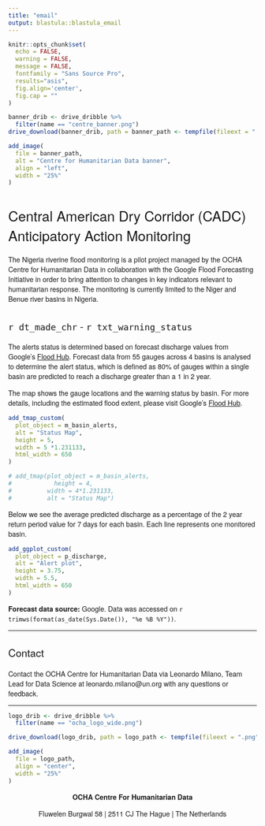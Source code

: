 ```yaml
---
title: "email"
output: blastula::blastula_email
---
```


<style type = "text/css">

h1, h2, h3 {
  font-family: Arvo, "Helvetica Neue", Helvetica, Arial, sans-serif;
  font-weight: normal
}

p {
  font-family: "Source Sans Pro", "Helvetica Neue", Helvetica, Arial, sans-serif
}

</style>


```r
knitr::opts_chunk$set(
  echo = FALSE,
  warning = FALSE,
  message = FALSE,
  fontfamily = "Sans Source Pro",
  results="asis",
  fig.align='center',
  fig.cap = "" 
)
```


```r
banner_drib <- drive_dribble %>%
  filter(name == "centre_banner.png")
drive_download(banner_drib, path = banner_path <- tempfile(fileext = ".png"))

add_image(
  file = banner_path,
  alt = "Centre for Humanitarian Data banner",
  align = "left",
  width = "25%"
)
```


# Central American Dry Corridor (CADC) Anticipatory Action Monitoring

The Nigeria riverine flood monitoring is a pilot project managed by the OCHA Centre for Humanitarian Data in collaboration with the Google Flood Forecasting Initiative in order to bring attention to changes in key indicators relevant to humanitarian response. The monitoring is currently limited to the Niger and Benue river basins in Nigeria.

## `r dt_made_chr` - `r txt_warning_status`

The alerts status is determined based on forecast discharge values from Google's [Flood Hub](https://sites.research.google/floods). Forecast data from 55 gauges across 4 basins is analysed to determine the alert status, which is defined as 80% of gauges within a single basin are predicted to reach a discharge greater than a 1 in 2 year.

The map shows the gauge locations and the warning status by basin. For more details, including the estimated flood extent, please visit Google's [Flood Hub](https://sites.research.google/floods).

```r
add_tmap_custom(
  plot_object = m_basin_alerts,
  alt = "Status Map",
  height = 5,
  width = 5 *1.231133,
  html_width = 650
)

# add_tmap(plot_object = m_basin_alerts,
#            height = 4,
#          width = 4*1.231133,
#          alt = "Status Map")

```

Below we see the average predicted discharge as a percentage of the 2 year return period value for 7 days for each basin. Each line represents one monitored basin.

```r
add_ggplot_custom(
  plot_object = p_discharge,
  alt = "Alert plot",
  height = 3.75,
  width = 5.5,
  html_width = 650
)

```

**Forecast data source:** Google.
Data was accessed on `r trimws(format(as_date(Sys.Date()), "%e %B %Y"))`. 

----

## Contact

Contact the OCHA Centre for Humanitarian Data via Leonardo Milano, Team Lead
for Data Science at leonardo.milano@un.org with any questions or feedback.

----

```r

logo_drib <- drive_dribble %>%
  filter(name == "ocha_logo_wide.png")

drive_download(logo_drib, path = logo_path <- tempfile(fileext = ".png"))

add_image(
  file = logo_path,
  align = "center",
  width = "25%"
)
```

<p>
<center>

<b> OCHA Centre For Humanitarian Data </b>

Fluwelen Burgwal 58 | 2511 CJ The Hague | The Netherlands

</center>
</p>
